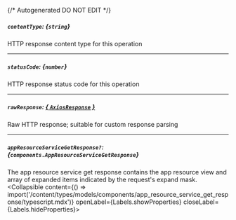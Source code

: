 {/* Autogenerated DO NOT EDIT  */}

##### `contentType`: *{`string`}*
HTTP response content type for this operation

---
##### `statusCode`: *{`number`}*
HTTP response status code for this operation

---
##### `rawResponse`: [*{ `AxiosResponse` }*](https://axios-http.com/docs/res_schema)
Raw HTTP response; suitable for custom response parsing

---
##### `appResourceServiceGetResponse?`: *{`components.AppResourceServiceGetResponse`}*
The app resource service get response contains the app resource view and array of expanded items indicated by the request's expand mask.
<Collapsible content={() => import('/content/types/models/components/app_resource_service_get_response/typescript.mdx')} openLabel={Labels.showProperties} closeLabel={Labels.hideProperties}>
</Collapsible>


